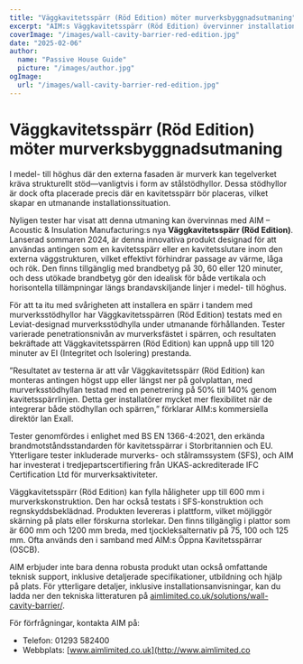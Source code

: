 ```yaml
---
title: "Väggkavitetsspärr (Röd Edition) möter murverksbyggnadsutmaning"
excerpt: "AIM:s Väggkavitetsspärr (Röd Edition) övervinner installationsutmaningar genom att integrera med murverksstödhyllor samtidigt som den säkerställer robust brandskydd."
coverImage: "/images/wall-cavity-barrier-red-edition.jpg"
date: "2025-02-06"
author:
  name: "Passive House Guide"
  picture: "/images/author.jpg"
ogImage:
  url: "/images/wall-cavity-barrier-red-edition.jpg"
---
```


# Väggkavitetsspärr (Röd Edition) möter murverksbyggnadsutmaning

I medel- till höghus där den externa fasaden är murverk kan tegelverket kräva strukturellt stöd—vanligtvis i form av stålstödhyllor. Dessa stödhyllor är dock ofta placerade precis där en kavitetsspärr bör placeras, vilket skapar en utmanande installationssituation.

Nyligen tester har visat att denna utmaning kan övervinnas med AIM – Acoustic & Insulation Manufacturing:s nya **Väggkavitetsspärr (Röd Edition)**. Lanserad sommaren 2024, är denna innovativa produkt designad för att användas antingen som en kavitetsspärr eller en kavitetsslutare inom den externa väggstrukturen, vilket effektivt förhindrar passage av värme, låga och rök. Den finns tillgänglig med brandbetyg på 30, 60 eller 120 minuter, och dess utökade brandbetyg gör den idealisk för både vertikala och horisontella tillämpningar längs brandavskiljande linjer i medel- till höghus.

För att ta itu med svårigheten att installera en spärr i tandem med murverksstödhyllor har Väggkavitetsspärren (Röd Edition) testats med en Leviat-designad murverksstödhylla under utmanande förhållanden. Tester varierade penetrationsnivån av murverksfästet i spärren, och resultaten bekräftade att Väggkavitetsspärren (Röd Edition) kan uppnå upp till 120 minuter av EI (Integritet och Isolering) prestanda.

”Resultatet av testerna är att vår Väggkavitetsspärr (Röd Edition) kan monteras antingen högst upp eller längst ner på golvplattan, med murverksstödhyllan testad med en penetrering på 50% till 140% genom kavitetsspärrlinjen. Detta ger installatörer mycket mer flexibilitet när de integrerar både stödhyllan och spärren,” förklarar AIM:s kommersiella direktör Ian Exall.

Tester genomfördes i enlighet med BS EN 1366-4:2021, den erkända brandmotståndsstandarden för kavitetsspärrar i Storbritannien och EU. Ytterligare tester inkluderade murverks- och stålramssystem (SFS), och AIM har investerat i tredjepartscertifiering från UKAS-ackrediterade IFC Certification Ltd för murverksaktiviteter.

Väggkavitetsspärr (Röd Edition) kan fylla håligheter upp till 600 mm i murverkskonstruktion. Den har också testats i SFS-konstruktion och regnskyddsbeklädnad. Produkten levereras i plattform, vilket möjliggör skärning på plats eller förskurna storlekar. Den finns tillgänglig i plattor som är 600 mm och 1200 mm breda, med tjockleksalternativ på 75, 100 och 125 mm. Ofta används den i samband med AIM:s Öppna Kavitetsspärrar (OSCB).

AIM erbjuder inte bara denna robusta produkt utan också omfattande teknisk support, inklusive detaljerade specifikationer, utbildning och hjälp på plats. För ytterligare detaljer, inklusive installationsanvisningar, kan du ladda ner den tekniska litteraturen på [aimlimited.co.uk/solutions/wall-cavity-barrier/](http://aimlimited.co.uk/solutions/wall-cavity-barrier/).

För förfrågningar, kontakta AIM på:

- Telefon: 01293 582400
- Webbplats: [www.aimlimited.co.uk](http://www.aimlimited.co